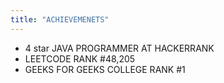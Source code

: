 ```yaml
---
title: "ACHIEVEMENETS"
---
```


- 4 star JAVA PROGRAMMER AT HACKERRANK
- LEETCODE RANK #48,205
- GEEKS FOR GEEKS COLLEGE RANK #1
